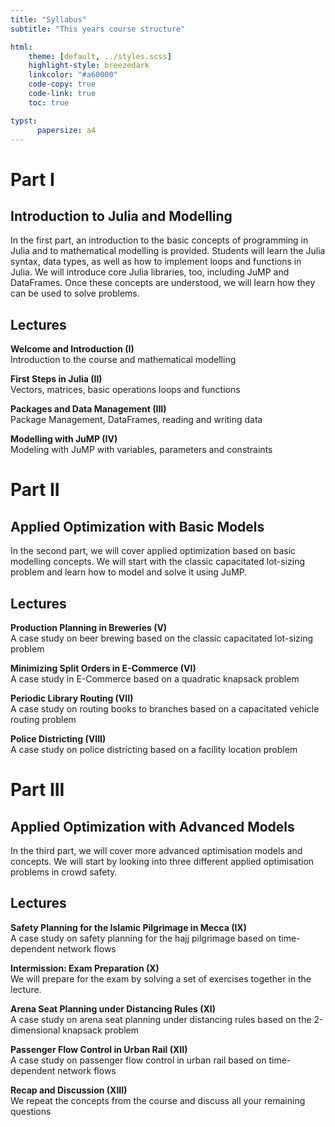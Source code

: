 ```yaml
---
title: "Syllabus"
subtitle: "This years course structure"

html:
    theme: [default, ../styles.scss]
    highlight-style: breezedark
    linkcolor: "#a60000"
    code-copy: true
    code-link: true
    toc: true

typst:
      papersize: a4
---
```


# Part I 
## Introduction to Julia and Modelling

In the first part, an introduction to the basic concepts of programming in Julia and to mathematical modelling is provided. Students will learn the Julia syntax, data types, as well as how to implement loops and functions in Julia. We will introduce core Julia libraries, too, including JuMP and DataFrames. Once these concepts are understood, we will learn how they can be used to solve problems.

## Lectures

**Welcome and Introduction (I)**\
Introduction to the course and mathematical modelling

**First Steps in Julia (II)**\
Vectors, matrices, basic operations loops and functions

**Packages and Data Management (III)**\
Package Management, DataFrames, reading and writing data

**Modelling with JuMP (IV)**\
Modeling with JuMP with variables, parameters and constraints

# Part II 
## Applied Optimization with Basic Models

In the second part, we will cover applied optimization based on basic modelling concepts. We will start with the classic capacitated lot-sizing problem and learn how to model and solve it using JuMP. 

## Lectures

**Production Planning in Breweries (V)**\
A case study on beer brewing based on the classic capacitated lot-sizing problem

**Minimizing Split Orders in E-Commerce (VI)**\
A case study in E-Commerce based on a quadratic knapsack problem

**Periodic Library Routing (VII)**\
A case study on routing books to branches based on a capacitated vehicle routing problem

**Police Districting (VIII)**\
A case study on police districting based on a facility location problem

# Part III 
## Applied Optimization with Advanced Models

In the third part, we will cover more advanced optimisation models and concepts. We will start by looking into three different applied optimisation problems in crowd safety.

## Lectures

**Safety Planning for the Islamic Pilgrimage in Mecca (IX)**\
A case study on safety planning for the hajj pilgrimage based on time-dependent network flows

**Intermission: Exam Preparation (X)**\
We will prepare for the exam by solving a set of exercises together in the lecture.

**Arena Seat Planning under Distancing Rules (XI)**\
A case study on arena seat planning under distancing rules based on the 2-dimensional knapsack problem

**Passenger Flow Control in Urban Rail (XII)**\
A case study on passenger flow control in urban rail based on time-dependent network flows

**Recap and Discussion (XIII)**\
We repeat the concepts from the course and discuss all your remaining questions